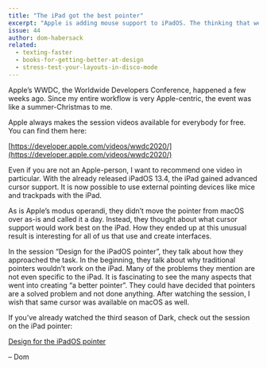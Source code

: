 ```yaml
---
title: "The iPad got the best pointer"
excerpt: "Apple is adding mouse support to iPadOS. The thinking that went into the UX of the iPad’s new pointer is a fascinating evening watch."
issue: 44
author: dom-habersack
related:
  - texting-faster
  - books-for-getting-better-at-design
  - stress-test-your-layouts-in-disco-mode
---
```

Apple’s WWDC, the Worldwide Developers Conference, happened a few weeks ago. Since my entire workflow is very Apple-centric, the event was like a summer-Christmas to me.

Apple always makes the session videos available for everybody for free. You can find them here:

[https://developer.apple.com/videos/wwdc2020/](https://developer.apple.com/videos/wwdc2020/)

Even if you are not an Apple-person, I want to recommend one video in particular. With the already released iPadOS 13.4, the iPad gained advanced cursor support. It is now possible to use external pointing devices like mice and trackpads with the iPad.

As is Apple’s modus operandi, they didn’t move the pointer from macOS over as-is and called it a day. Instead, they thought about what cursor support would work best on the iPad. How they ended up at this unusual result is interesting for all of us that use and create interfaces.

In the session “Design for the iPadOS pointer”, they talk about how they approached the task. In the beginning, they talk about why traditional pointers wouldn’t work on the iPad. Many of the problems they mention are not even specific to the iPad. It is fascinating to see the many aspects that went into creating “a better pointer”. They could have decided that pointers are a solved problem and not done anything. After watching the session, I wish that same cursor was available on macOS as well.

If you’ve already watched the third season of Dark, check out the session on the iPad pointer:

[Design for the iPadOS pointer](https://developer.apple.com/videos/play/wwdc2020/10640/)

– Dom
